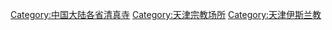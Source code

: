 [[Category:中国大陆各省清真寺|Category:中国大陆各省清真寺]]
[[Category:天津宗教场所|Category:天津宗教场所]]
[[Category:天津伊斯兰教|Category:天津伊斯兰教]]
